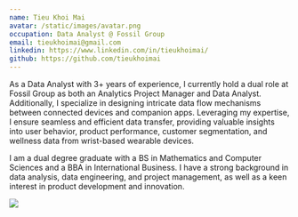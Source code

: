 ```yaml
---
name: Tieu Khoi Mai
avatar: /static/images/avatar.png
occupation: Data Analyst @ Fossil Group
email: tieukhoimai@gmail.com
linkedin: https://www.linkedin.com/in/tieukhoimai/
github: https://github.com/tieukhoimai
---
```


As a Data Analyst with 3+ years of experience, I currently hold a dual role at Fossil Group as both an Analytics Project Manager and Data Analyst. Additionally, I specialize in designing intricate data flow mechanisms between connected devices and companion apps. Leveraging my expertise, I ensure seamless and efficient data transfer, providing valuable insights into user behavior, product performance, customer segmentation, and wellness data from wrist-based wearable devices.

I am a dual degree graduate with a BS in Mathematics and Computer Sciences and a BBA in International Business. I have a strong background in data analysis, data engineering, and project management, as well as a keen interest in product development and innovation.

<p align="left">
  <a href="https://skillicons.dev">
    <img src="https://skillicons.dev/icons?i=aws,gcp,docker,figma,firebase,github,html,js,mongodb,mysql,nextjs,py,r,vscode" />
  </a>
</p>

